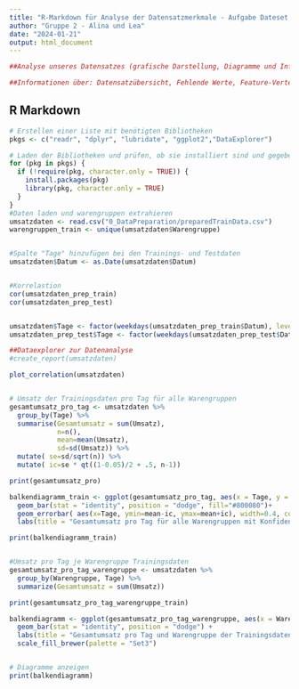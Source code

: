 ```yaml
---
title: "R-Markdown für Analyse der Datensatzmerkmale - Aufgabe Dateset Characterisristics"
author: "Gruppe 2 - Alina und Lea"
date: "2024-01-21"
output: html_document
---
```


```r
##Analyse unseres Datensatzes (grafische Darstellung, Diagramme und Informationstabellen um Hauptmerkmale des Datensatzes zusammenzufassen)

##Informationen über: Datensatzübersicht, Fehlende Werte, Feature-Verteilungen, Korrelationen
```

## R Markdown

```r
# Erstellen einer Liste mit benötigten Bibliotheken
pkgs <- c("readr", "dplyr", "lubridate", "ggplot2","DataExplorer")

# Laden der Bibliotheken und prüfen, ob sie installiert sind und gegebendenfalls installieren
for (pkg in pkgs) {
  if (!require(pkg, character.only = TRUE)) {
    install.packages(pkg)
    library(pkg, character.only = TRUE)
  }
}
#Daten laden und warengruppen extrahieren
umsatzdaten <- read.csv("0_DataPreparation/preparedTrainData.csv")
warengruppen_train <- unique(umsatzdaten$Warengruppe)


#Spalte "Tage" hinzufügen bei den Trainings- und Testdaten
umsatzdaten$Datum <- as.Date(umsatzdaten$Datum)


#Korrelastion
cor(umsatzdaten_prep_train)
cor(umsatzdaten_prep_test)


umsatzdaten$Tage <- factor(weekdays(umsatzdaten_prep_train$Datum), levels=c("Montag", "Dienstag", "Mittwoch", "Donnerstag", "Freitag", "Samstag", "Sonntag"))
umsatzdaten_prep_test$Tage <- factor(weekdays(umsatzdaten_prep_test$Datum), levels=c("Montag", "Dienstag", "Mittwoch", "Donnerstag", "Freitag", "Samstag", "Sonntag"))

##Dataexplorer zur Datenanalyse
#create_report(umsatzdaten)

plot_correlation(umsatzdaten)


# Umsatz der Trainingsdaten pro Tag für alle Warengruppen
gesamtumsatz_pro_tag <- umsatzdaten %>%
  group_by(Tage) %>%
  summarise(Gesamtumsatz = sum(Umsatz),
            n=n(), 
            mean=mean(Umsatz),
            sd=sd(Umsatz)) %>%
  mutate( se=sd/sqrt(n)) %>%
  mutate( ic=se * qt((1-0.05)/2 + .5, n-1))

print(gesamtumsatz_pro)

balkendiagramm_train <- ggplot(gesamtumsatz_pro_tag, aes(x = Tage, y = mean)) +
  geom_bar(stat = "identity", position = "dodge", fill="#800080")+
  geom_errorbar( aes(x=Tage, ymin=mean-ic, ymax=mean+ic), width=0.4, colour="orange", alpha=0.9, linewidth=1.5)+
  labs(title = "Gesamtumsatz pro Tag für alle Warengruppen mit Konfidenzintervallen der Trainingsdaten", x = "Wochentag", y = "Gesamtumsatz")

print(balkendiagramm_train)


#Umsatz pro Tag je Warengruppe Trainingsdaten
gesamtumsatz_pro_tag_warengruppe <- umsatzdaten %>%
  group_by(Warengruppe, Tage) %>%
  summarize(Gesamtumsatz = sum(Umsatz))

print(gesamtumsatz_pro_tag_warengruppe_train)

balkendiagramm <- ggplot(gesamtumsatz_pro_tag_warengruppe, aes(x = Warengruppe, y = Gesamtumsatz, fill = Tage)) +
  geom_bar(stat = "identity", position = "dodge") +
  labs(title = "Gesamtumsatz pro Tag und Warengruppe der Trainingsdaten", x = "Warengruppe", y = "Gesamtumsatz", fill="Wochentag") +
  scale_fill_brewer(palette = "Set3")


# Diagramme anzeigen
print(balkendiagramm)


```

